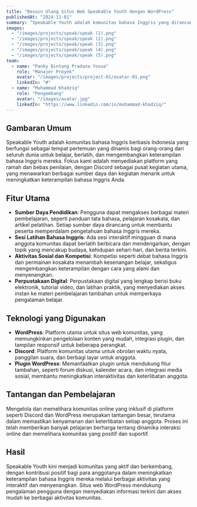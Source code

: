 ```yaml
---
title: "Desain Ulang Situs Web Speakable Youth dengan WordPress"
publishedAt: "2024-11-01"
summary: "Speakable Youth adalah komunitas bahasa Inggris yang dirancang sebagai tempat pertemuan yang hidup dan interaktif, tempat orang-orang dari seluruh dunia dapat belajar, berlatih, dan memperdalam keterampilan bahasa Inggris mereka di Indonesia."
images:
  - "/images/projects/speak/speak (1).png"
  - "/images/projects/speak/speak (2).png"
  - "/images/projects/speak/speak (3).png"
  - "/images/projects/speak/speak (4).png"
  - "/images/projects/speak/speak (5).png"
team:
  - name: "Panky Bintang Pradana Yosua"
    role: "Manajer Proyek"
    avatar: "/images/projects/project-01/avatar-01.png"
    linkedIn: "#"
  - name: "Muhammad Khadziq"
    role: "Pengembang"
    avatar: "/images/avatar.jpg"
    linkedIn: "https://www.linkedin.com/in/muhammad-khadziq/"
---
```


## Gambaran Umum

Speakable Youth adalah komunitas bahasa Inggris berbasis Indonesia yang berfungsi sebagai tempat pertemuan yang dinamis bagi orang-orang dari seluruh dunia untuk belajar, berlatih, dan mengembangkan keterampilan bahasa Inggris mereka. Fokus kami adalah menyediakan platform yang ramah dan bebas penilaian, dengan Discord sebagai pusat kegiatan utama, yang menawarkan berbagai sumber daya dan kegiatan menarik untuk meningkatkan keterampilan bahasa Inggris Anda.

## Fitur Utama

- **Sumber Daya Pendidikan**: Pengguna dapat mengakses berbagai materi pembelajaran, seperti panduan tata bahasa, pelajaran kosakata, dan artikel pelatihan. Setiap sumber daya dirancang untuk membantu peserta memperdalam pengetahuan bahasa Inggris mereka.
- **Sesi Latihan Bahasa Inggris**: Ada sesi interaktif mingguan di mana anggota komunitas dapat berlatih berbicara dan mendengarkan, dengan topik yang mencakup budaya, kehidupan sehari-hari, dan berita terkini.
- **Aktivitas Sosial dan Kompetisi**: Kompetisi seperti debat bahasa Inggris dan permainan kosakata menambah kesenangan belajar, sekaligus mengembangkan keterampilan dengan cara yang alami dan menyenangkan.
- **Perpustakaan Digital**: Perpustakaan digital yang lengkap berisi buku elektronik, tutorial video, dan latihan praktik, yang menyediakan akses instan ke materi pembelajaran tambahan untuk memperkaya pengalaman belajar.

## Teknologi yang Digunakan

- **WordPress**: Platform utama untuk situs web komunitas, yang memungkinkan pengelolaan konten yang mudah, integrasi plugin, dan tampilan responsif untuk beberapa perangkat.
- **Discord**: Platform komunitas utama untuk obrolan waktu nyata, panggilan suara, dan berbagi layar untuk anggota.
- **Plugin WordPress**: Memanfaatkan plugin untuk mendukung fitur tambahan, seperti forum diskusi, kalender acara, dan integrasi media sosial, membantu meningkatkan interaktivitas dan keterlibatan anggota.

## Tantangan dan Pembelajaran

Mengelola dan memelihara komunitas online yang inklusif di platform seperti Discord dan WordPress merupakan tantangan besar, terutama dalam memastikan kenyamanan dan keterlibatan setiap anggota. Proses ini telah memberikan banyak pelajaran berharga tentang dinamika interaksi online dan memelihara komunitas yang positif dan suportif.

## Hasil

Speakable Youth kini menjadi komunitas yang aktif dan berkembang, dengan kontribusi positif bagi para anggotanya dalam meningkatkan keterampilan bahasa Inggris mereka melalui berbagai aktivitas yang interaktif dan menyenangkan. Situs web WordPress mendukung pengalaman pengguna dengan menyediakan informasi terkini dan akses mudah ke berbagai aktivitas komunitas.
